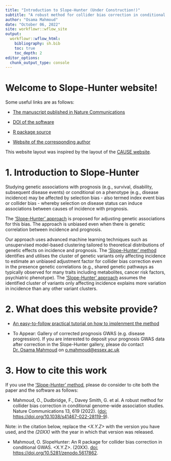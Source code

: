 ```yaml
---
title: "Introduction to Slope-Hunter (Under Construction!)"
subtitle: "A robust method for collider bias correction in conditional genome-wide association studies"
author: "Osama Mahmoud"
date: "October 06, 2022"
site: workflowr::wflow_site
output:
  workflowr::wflow_html:
    bibliography: sh.bib
    toc: true
    toc_depth: 2
editor_options:
  chunk_output_type: console
---
```


# Welcome to Slope-Hunter website!

Some useful links are as follows:

 - [The manuscript published in Nature Communications](https://www.nature.com/articles/s41467-022-28119-9)
 
 - [DOI of the software](https://doi.org/10.5281/zenodo.5617862)

 - [R package source](https://github.com/Osmahmoud/SlopeHunter)
 
 - [Website of the corresponding author](http://osmahmoud.com/)
 
 This website layout was inspired by the layout of the [CAUSE website](https://jean997.github.io/cause/index.html).

# 1. Introduction to Slope-Hunter

Studying genetic associations with prognosis (e.g., survival, disability, subsequent disease events) or conditional on a phenotype (e.g., disease incidence) may be affected by selection bias - also termed index event bias or collider bias - whereby selection
on disease status can induce associations between causes of incidence with prognosis.

The [‘Slope-Hunter’ approach](https://www.nature.com/articles/s41467-022-28119-9) is proposed for adjusting genetic associations for this bias. The approach is unbiased even when there is genetic correlation between incidence and prognosis.

Our approach uses advanced machine learning techniques such as unsupervised model-based clustering tailored to theoretical distributions of genetic effects on incidence and prognosis. The [‘Slope-Hunter’ method](https://www.nature.com/articles/s41467-022-28119-9) identifies and utilises the cluster of genetic variants only affecting incidence to estimate an unbiased adjustment factor for collider bias correction even in the presence genetic correlations (e.g., shared genetic pathways as typically observed for many traits including metabolites, cancer risk factors, psychiatric phenotype). The [‘Slope-Hunter’ approach](https://www.nature.com/articles/s41467-022-28119-9) assumes the identified cluster of variants only affecting incidence explains more variation in incidence than any other variant clusters.

# 2. What does this website provide?

 - [An easy-to-follow practical tutorial on how to implenment the method](tutorial.html)
 
 - To Appear: Gallery of corrected prognosis GWAS (e.g. disease progression). If you are interested to deposit your prognosis GWAS data after correction in the Slope-Hunter gallery, please do contact [Dr. Osama Mahmoud](http://osmahmoud.com/) on [o.mahmoud@essex.ac.uk](mailto:o.mahmoud@essex.ac.uk?subject="Slope-Hunter: Deposit corrected GWAS data")
 

# 3. How to cite this work

If you use the [‘Slope-Hunter’ method](https://www.nature.com/articles/s41467-022-28119-9), please do consider to cite both the paper and the software as follows:

 - Mahmoud, O., Dudbridge, F., Davey Smith, G. et al. A robust method for collider bias correction in conditional genome-wide association studies. Nature Communications 13, 619 (2022). ([doi: https://doi.org/10.1038/s41467-022-28119-9](https://doi.org/10.1038/s41467-022-28119-9)).

Note: in the citation below, replace the *<X.Y.Z>* with the version you have used, and the *(20XX)* with the year in which that version was released.

 - Mahmoud, O. SlopeHunter: An R package for collider bias correction in conditional GWAS. <X.Y.Z>. (20XX). [doi: https://doi.org/10.5281/zenodo.5617862](https://doi.org/10.5281/zenodo.5617862).
